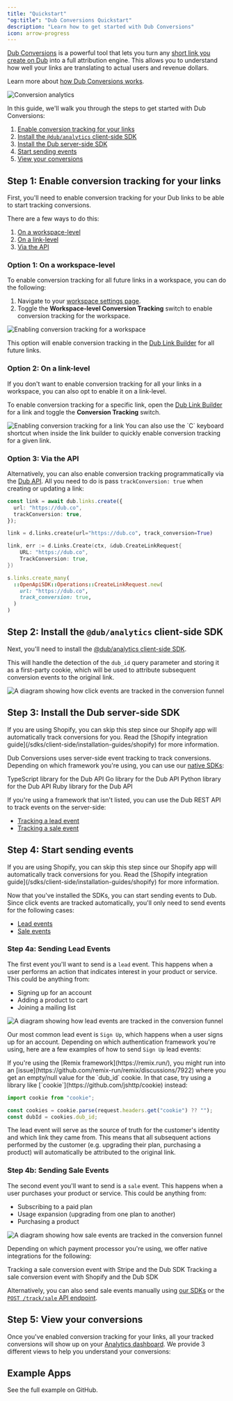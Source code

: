 ```yaml
---
title: "Quickstart"
"og:title": "Dub Conversions Quickstart"
description: "Learn how to get started with Dub Conversions"
icon: arrow-progress
---
```



[Dub Conversions](https://dub.co/help/article/dub-conversions) is a powerful tool that lets you turn any [short link you create on Dub](https://dub.co/help/article/how-to-create-link) into a full attribution engine. This allows you to understand how well your links are translating to actual users and revenue dollars.

Learn more about [how Dub Conversions works](https://dub.co/help/article/dub-conversions).

<Frame>
  <img
    src="https://assets.dub.co/blog/introducing-dub-conversions.webp"
    alt="Conversion analytics"
  />
</Frame>

In this guide, we'll walk you through the steps to get started with Dub Conversions:

1. [Enable conversion tracking for your links](#step-1-enable-conversion-tracking-for-your-links)
2. [Install the `@dub/analytics` client-side SDK](#step-2-install-the-dub-analytics-client-side-sdk)
3. [Install the Dub server-side SDK](#step-3-install-the-dub-server-side-sdk)
4. [Start sending events](#step-4-start-sending-events)
5. [View your conversions](#step-5-view-your-conversions)

## Step 1: Enable conversion tracking for your links

First, you'll need to enable conversion tracking for your Dub links to be able to start tracking conversions.

There are a few ways to do this:

1. [On a workspace-level](#option-1-on-a-workspace-level)
2. [On a link-level](#option-2-on-a-link-level)
3. [Via the API](#option-3-via-the-api)

### Option 1: On a workspace-level

To enable conversion tracking for all future links in a workspace, you can do the following:

1. Navigate to your [workspace settings page](https://app.dub.co/settings).
2. Toggle the **Workspace-level Conversion Tracking** switch to enable conversion tracking for the workspace.

<Frame>
  <img
    src="/images/conversions/enable-conversion-tracking-workspace.png"
    alt="Enabling conversion tracking for a workspace"
  />
</Frame>

This option will enable conversion tracking in the [Dub Link Builder](https://dub.co/help/article/dub-link-builder) for all future links.

### Option 2: On a link-level

If you don't want to enable conversion tracking for all your links in a workspace, you can also opt to enable it on a link-level.

To enable conversion tracking for a specific link, open the [Dub Link Builder](https://dub.co/help/article/dub-link-builder) for a link and toggle the **Conversion Tracking** switch.

<Frame>
  <img
    src="/images/conversions/enable-conversion-tracking.png"
    alt="Enabling conversion tracking for a link"
  />
</Frame>

<Tip>
  You can also use the `C` keyboard shortcut when inside the link builder to
  quickly enable conversion tracking for a given link.
</Tip>

### Option 3: Via the API

Alternatively, you can also enable conversion tracking programmatically via the [Dub API](/api-reference/introduction). All you need to do is pass `trackConversion: true` when creating or updating a link:

<CodeGroup>

```typescript TypeScript
const link = await dub.links.create({
  url: "https://dub.co",
  trackConversion: true,
});
```

```python Python
link = d.links.create(url="https://dub.co", track_conversion=True)
```

```go Go
link, err := d.Links.Create(ctx, &dub.CreateLinkRequest{
    URL: "https://dub.co",
    TrackConversion: true,
})
```

```ruby Ruby
s.links.create_many(
  ::OpenApiSDK::Operations::CreateLinkRequest.new(
    url: "https://dub.co",
    track_conversion: true,
  )
)
```

</CodeGroup>

## Step 2: Install the `@dub/analytics` client-side SDK

Next, you'll need to install the [@dub/analytics client-side SDK](/sdks/client-side/introduction).

This will handle the detection of the `dub_id` query parameter and storing it as a first-party cookie, which will be used to attribute subsequent conversion events to the original link.

<Frame>
  <img
    className="rounded-lg border border-gray-100"
    src="https://assets.dub.co/help/conversion-click-event.png"
    alt="A diagram showing how click events are tracked in the conversion funnel"
  />
</Frame>

<DubClientInstall />

## Step 3: Install the Dub server-side SDK

<Tip>
  If you are using Shopify, you can skip this step since our Shopify app will
  automatically track conversions for you. Read the [Shopify integration
  guide](/sdks/client-side/installation-guides/shopify) for more information.
</Tip>

Dub Conversions uses server-side event tracking to track conversions. Depending on which framework you're using, you can use our [native SDKs](/sdks/overview):

<CardGroup>
  <Card
    title="TypeScript"
    icon="npm"
    href="/sdks/typescript/overview"
    horizontal
  >
    TypeScript library for the Dub API
  </Card>
  <Card
    title="Go"
    icon="golang"
    href="/sdks/quickstart/go"
    iconType="brands"
    horizontal
  >
    Go library for the Dub API
  </Card>
  <Card title="Python" icon="python" href="/sdks/quickstart/python" horizontal>
    Python library for the Dub API
  </Card>
  <Card title="Ruby" icon="gem" href="/sdks/quickstart/ruby" horizontal>
    Ruby library for the Dub API
  </Card>
</CardGroup>

If you're using a framework that isn't listed, you can use the Dub REST API to track events on the server-side:

- [Tracking a lead event](/api-reference/endpoint/track-lead)
- [Tracking a sale event](/api-reference/endpoint/track-sale)

## Step 4: Start sending events

<Tip>
  If you are using Shopify, you can skip this step since our Shopify app will
  automatically track conversions for you. Read the [Shopify integration
  guide](/sdks/client-side/installation-guides/shopify) for more information.
</Tip>

Now that you've installed the SDKs, you can start sending events to Dub. Since click events are tracked automatically, you'll only need to send events for the following cases:

- [Lead events](#step-4a-sending-lead-events)
- [Sale events](#step-4b-sending-sale-events)

### Step 4a: Sending Lead Events

The first event you'll want to send is a `lead` event. This happens when a user performs an action that indicates interest in your product or service. This could be anything from:

- Signing up for an account
- Adding a product to cart
- Joining a mailing list

<Frame>
  <img
    className="rounded-lg border border-gray-100"
    src="https://assets.dub.co/help/conversion-lead-event.png"
    alt="A diagram showing how lead events are tracked in the conversion funnel"
  />
</Frame>

Our most common lead event is `Sign Up`, which happens when a user signs up for an account. Depending on which authentication framework you're using, here are a few examples of how to send `Sign Up` lead events:

<AuthProviders />

<Tip>
  If you're using the [Remix framework](https://remix.run/), you might run into an [issue](https://github.com/remix-run/remix/discussions/7922) where you get an empty/null value for the `dub_id` cookie. In that case, try using a library like [`cookie`](https://github.com/jshttp/cookie) instead:

```typescript
import cookie from "cookie";

const cookies = cookie.parse(request.headers.get("cookie") ?? "");
const dubId = cookies.dub_id;
```

</Tip>

<LeadAttributes />

The lead event will serve as the source of truth for the customer's identity and which link they came from. This means that all subsequent actions performed by the customer (e.g. upgrading their plan, purchasing a product) will automatically be attributed to the original link.

### Step 4b: Sending Sale Events

The second event you'll want to send is a `sale` event. This happens when a user purchases your product or service. This could be anything from:

- Subscribing to a paid plan
- Usage expansion (upgrading from one plan to another)
- Purchasing a product

<Frame>
  <img
    className="rounded-lg border border-gray-100"
    src="https://assets.dub.co/help/conversion-sale-event.png"
    alt="A diagram showing how sale events are tracked in the conversion funnel"
  />
</Frame>

Depending on which payment processor you're using, we offer native integrations for the following:

<CardGroup cols={1}>
  <Card
    title="Stripe"
    icon="stripe"
    href="/conversions/sales/stripe"
    horizontal
  >
    Tracking a sale conversion event with Stripe and the Dub SDK
  </Card>
  <Card
    title="Shopify"
    icon="shopify"
    href="/conversions/sales/shopify"
    horizontal
  >
    Tracking a sale conversion event with Shopify and the Dub SDK
  </Card>
</CardGroup>

Alternatively, you can also send sale events manually using [our SDKs](/sdks/overview) or the [`POST /track/sale` API endpoint](/api-reference/endpoint/track-sale).

<SaleAttributes />

## Step 5: View your conversions

Once you've enabled conversion tracking for your links, all your tracked conversions will show up on your [Analytics dashboard](https://app.dub.co/analytics). We provide 3 different views to help you understand your conversions:

<ViewConversions />

## Example Apps

<CardGroup cols={2}>
  <Card
    title="Dub Conversions Demo App"
    icon="github"
    href="https://github.com/dubinc/examples/tree/main/conversions/stripe"
    color="#333333"
  >
    See the full example on GitHub.
  </Card>
</CardGroup>
